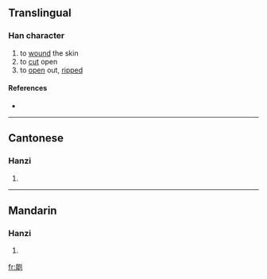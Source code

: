 ==Translingual==

===Han character===
{{Han char|rn=18|rad=刀|as=12|sn=14|four=|canj=尸手中弓 (SQLN)}}

# to [[wound]] the skin
# to [[cut]] open
# to [[open]] out, [[ripped]]

====References====
* {{Han ref|kx=0143.300|hdz=10356.100|uh=34FE|ud=13566}}

----

==Cantonese==

===Hanzi===
{{yue-hanzi|jyut=|y=saai1}}

# {{defn|Cantonese|sort=刀12}}

----

==Mandarin==

===Hanzi===
{{cmn-hanzi|pin=[[chí]] ([[chi2]])|wg=ch'ih<sup>2</sup>}}

# {{defn|Mandarin|sort=刀12}}

[[fr:㓾]]